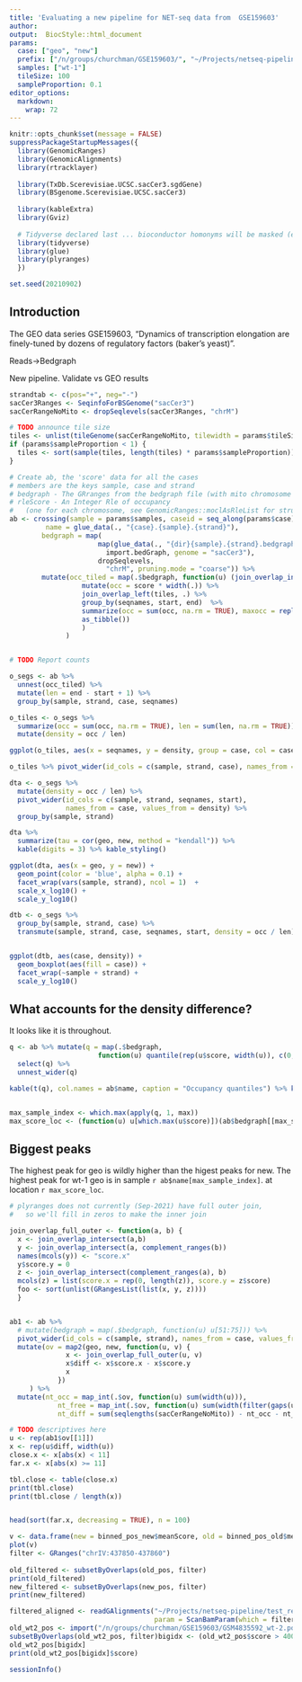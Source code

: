 ```yaml
---
title: 'Evaluating a new pipeline for NET-seq data from  GSE159603'
author:
output:  BiocStyle::html_document
params:
  case: ["geo", "new"]
  prefix: ["/n/groups/churchman/GSE159603/", "~/Projects/netseq-pipeline/test_results/wt-1_20210829/outputs/"]
  samples: ["wt-1"]
  tileSize: 100
  sampleProportion: 0.1
editor_options: 
  markdown: 
    wrap: 72
---
```


```r
knitr::opts_chunk$set(message = FALSE)
suppressPackageStartupMessages({
  library(GenomicRanges)
  library(GenomicAlignments)
  library(rtracklayer)
  
  library(TxDb.Scerevisiae.UCSC.sacCer3.sgdGene)
  library(BSgenome.Scerevisiae.UCSC.sacCer3)
  
  library(kableExtra)
  library(Gviz)
  
  # Tidyverse declared last ... bioconductor homonyms will be masked (e.g. select)
  library(tidyverse)
  library(glue)
  library(plyranges)
  })

set.seed(20210902)
```

## Introduction

The GEO data series GSE159603, "Dynamics of transcription elongation are
finely-tuned by dozens of regulatory factors (baker's yeast)".

Reads-\>Bedgraph

New pipeline. Validate vs GEO results

```r
strandtab <- c(pos="+", neg="-")
sacCer3Ranges <- SeqinfoForBSGenome("sacCer3")
sacCerRangeNoMito <- dropSeqlevels(sacCer3Ranges, "chrM")

# TODO announce tile size
tiles <- unlist(tileGenome(sacCerRangeNoMito, tilewidth = params$tileSize))
if (params$sampleProportion < 1) {
  tiles <- sort(sample(tiles, length(tiles) * params$sampleProportion))
}

# Create ab, the 'score' data for all the cases
# members are the keys sample, case and strand
# bedgraph - The GRranges from the bedgraph file (with mito chromosome removed)
# rleScore - An Integer Rle of occupancy 
#   (one for each chromosome, see GenomicRanges::moclAsRleList for structure)
ab <- crossing(sample = params$samples, caseid = seq_along(params$case), strand = names(strandtab)) %>%   mutate(case = params$case[caseid], dir = params$prefix[caseid],
         name = glue_data(., "{case}.{sample}.{strand}"),
        bedgraph = map(
                      map(glue_data(., "{dir}{sample}.{strand}.bedgraph.gz"), 
                        import.bedGraph, genome = "sacCer3"),
                      dropSeqlevels, 
                        "chrM", pruning.mode = "coarse")) %>%
        mutate(occ_tiled = map(.$bedgraph, function(u) (join_overlap_intersect(u, tiles) %>%
                  mutate(occ = score * width(.)) %>%
                  join_overlap_left(tiles, .) %>%
                  group_by(seqnames, start, end)  %>% 
                  summarize(occ = sum(occ, na.rm = TRUE), maxocc = replace_na(max(occ) ,0)) %>%
                  as_tibble())
                  )
              )


# TODO Report counts
```

```r
o_segs <- ab %>% 
  unnest(occ_tiled) %>% 
  mutate(len = end - start + 1) %>%
  group_by(sample, strand, case, seqnames)

o_tiles <- o_segs %>% 
  summarize(occ = sum(occ, na.rm = TRUE), len = sum(len, na.rm = TRUE)) %>%
  mutate(density = occ / len)

ggplot(o_tiles, aes(x = seqnames, y = density, group = case, col = case)) + geom_point() + facet_wrap(vars(sample, strand), ncol = 1)

o_tiles %>% pivot_wider(id_cols = c(sample, strand, case), names_from = seqnames, values_from = density) %>% kable(digits = 3)  %>% kable_styling()

```

```r

dta <- o_segs %>%
  mutate(density = occ / len) %>%
  pivot_wider(id_cols = c(sample, strand, seqnames, start), 
              names_from = case, values_from = density) %>%
  group_by(sample, strand)

dta %>% 
  summarize(tau = cor(geo, new, method = "kendall")) %>% 
  kable(digits = 3) %>% kable_styling()

ggplot(dta, aes(x = geo, y = new)) + 
  geom_point(color = 'blue', alpha = 0.1) + 
  facet_wrap(vars(sample, strand), ncol = 1)  + 
  scale_x_log10() + 
  scale_y_log10()

dtb <- o_segs %>% 
  group_by(sample, strand, case) %>% 
  transmute(sample, strand, case, seqnames, start, density = occ / len)


ggplot(dtb, aes(case, density)) + 
  geom_boxplot(aes(fill = case)) +
  facet_wrap(~sample + strand) +
  scale_y_log10()
```
## What accounts for the density difference?

It looks like it is throughout.

```r
q <- ab %>% mutate(q = map(.$bedgraph, 
                      function(u) quantile(rep(u$score, width(u)), c(0,.25,.75,seq(.9,.99,.01),seq(.991,1,.001))))) %>% 
  select(q) %>% 
  unnest_wider(q)

kable(t(q), col.names = ab$name, caption = "Occupancy quantiles") %>% kable_styling()


max_sample_index <- which.max(apply(q, 1, max))
max_score_loc <- (function(u) u[which.max(u$score)])(ab$bedgraph[[max_sample_index]])

```
## Biggest peaks

The highest peak for geo is wildly higher than the higest peaks for new.
The highest peak for wt-1 geo is in sample `r ab$name[max_sample_index]`.
at location `r max_score_loc`.

```r

# plyranges does not currently (Sep-2021) have full outer join, 
#   so we'll fill in zeros to make the inner join

join_overlap_full_outer <- function(a, b) {
  x <- join_overlap_intersect(a,b)
  y <- join_overlap_intersect(a, complement_ranges(b))
  names(mcols(y)) <- "score.x"
  y$score.y = 0
  z <- join_overlap_intersect(complement_ranges(a), b)
  mcols(z) = list(score.x = rep(0, length(z)), score.y = z$score)
  foo <- sort(unlist(GRangesList(list(x, y, z))))
  }


ab1 <- ab %>%  
  # mutate(bedgraph = map(.$bedgraph, function(u) u[51:75])) %>%
  pivot_wider(id_cols = c(sample, strand), names_from = case, values_from = bedgraph) %>%
  mutate(ov = map2(geo, new, function(u, v) {
              x <- join_overlap_full_outer(u, v)
              x$diff <- x$score.x - x$score.y
              x
            })
     ) %>%
  mutate(nt_occ = map_int(.$ov, function(u) sum(width(u))),
            nt_free = map_int(.$ov, function(u) sum(width(filter(gaps(u), as.character(strand) == '*')))),
            nt_diff = sum(seqlengths(sacCerRangeNoMito)) - nt_occ - nt_free)

# TODO descriptives here
u <- rep(ab1$ov[[1]])
x <- rep(u$diff, width(u))
close.x <- x[abs(x) < 11]
far.x <- x[abs(x) >= 11]

tbl.close <- table(close.x)
print(tbl.close)
print(tbl.close / length(x))


head(sort(far.x, decreasing = TRUE), n = 100)


```

```r
v <- data.frame(new = binned_pos_new$meanScore, old = binned_pos_old$meanScore)
plot(v)
filter <- GRanges("chrIV:437850-437860")
 
old_filtered <- subsetByOverlaps(old_pos, filter)
print(old_filtered)
new_filtered <- subsetByOverlaps(new_pos, filter)
print(new_filtered)

filtered_aligned <- readGAlignments("~/Projects/netseq-pipeline/test_results/wt-1_20210829/outputs/wt-1.aligned.bam", 
                                    param = ScanBamParam(which = filter))
old_wt2_pos <- import("/n/groups/churchman/GSE159603/GSM4835592_wt-2.pos.bedgraph.gz", genome = "sacCer3")
subsetByOverlaps(old_wt2_pos, filter)bigidx <- (old_wt2_pos$score > 4000)
old_wt2_pos[bigidx]
print(old_wt2_pos[bigidx]$score)
```

```r
sessionInfo()
```
